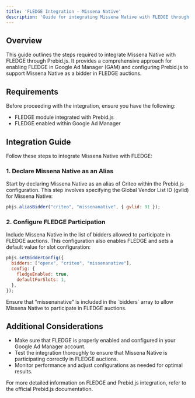 ```yaml
---
title: 'FLEDGE Integration - Missena Native'
description: 'Guide for integrating Missena Native with FLEDGE through Prebid.js'
---
```


## Overview

This guide outlines the steps required to integrate Missena Native with FLEDGE through Prebid.js. It provides a comprehensive approach for enabling FLEDGE in Google Ad Manager (GAM) and configuring Prebid.js to support Missena Native as a bidder in FLEDGE auctions.

## Requirements

Before proceeding with the integration, ensure you have the following:

- FLEDGE module integrated with Prebid.js
- FLEDGE enabled within Google Ad Manager

## Integration Guide

Follow these steps to integrate Missena Native with FLEDGE:

### 1. Declare Missena Native as an Alias

Start by declaring Missena Native as an alias of Criteo within the Prebid.js configuration. This step involves specifying the Global Vendor List ID (gvlid) for Missena Native:

```javascript
pbjs.aliasBidder("criteo", "missenanative", { gvlid: 91 });
```

### 2. Configure FLEDGE Participation

Include Missena Native in the list of bidders allowed to participate in FLEDGE auctions. This configuration also enables FLEDGE and sets a default value for slot configuration:

```javascript
pbjs.setBidderConfig({
  bidders: ["openx", "criteo", "missenanative"],
  config: {
    fledgeEnabled: true,
    defaultForSlots: 1,
  },
});
```

<Note>
  Ensure that "missenanative" is included in the `bidders` array to allow Missena Native to participate in FLEDGE auctions.
</Note>

## Additional Considerations

- Make sure that FLEDGE is properly enabled and configured in your Google Ad Manager account.
- Test the integration thoroughly to ensure that Missena Native is participating correctly in FLEDGE auctions.
- Monitor performance and adjust configurations as needed for optimal results.

For more detailed information on FLEDGE and Prebid.js integration, refer to the official Prebid.js documentation.